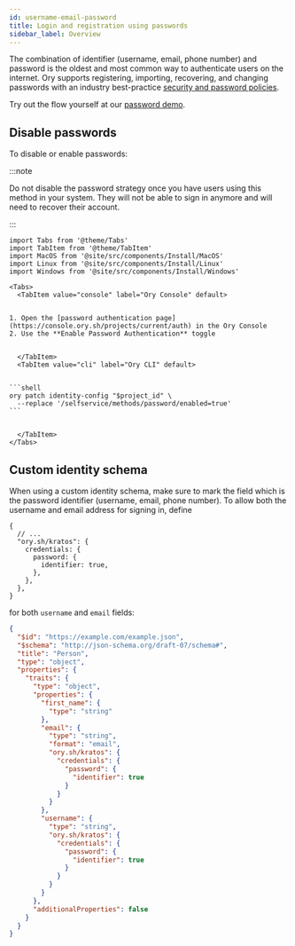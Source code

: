 ```yaml
---
id: username-email-password
title: Login and registration using passwords
sidebar_label: Overview
---
```


The combination of identifier (username, email, phone number) and password is the oldest and most common way to authenticate users
on the internet. Ory supports registering, importing, recovering, and changing passwords with an industry best-practice
[security and password policies](../../../concepts/password-policy.mdx).

Try out the flow yourself at our [password demo](https://nervous-gauss-bl8cfxwz4w.projects.oryapis.com/ui/registration).

## Disable passwords

To disable or enable passwords:

:::note

Do not disable the password strategy once you have users using this method in your system. They will not be able to sign in
anymore and will need to recover their account.

:::

````mdx-code-block
import Tabs from '@theme/Tabs'
import TabItem from '@theme/TabItem'
import MacOS from '@site/src/components/Install/MacOS'
import Linux from '@site/src/components/Install/Linux'
import Windows from '@site/src/components/Install/Windows'

<Tabs>
  <TabItem value="console" label="Ory Console" default>


1. Open the [password authentication page](https://console.ory.sh/projects/current/auth) in the Ory Console
2. Use the **Enable Password Authentication** toggle


  </TabItem>
  <TabItem value="cli" label="Ory CLI" default>


```shell
ory patch identity-config "$project_id" \
  --replace '/selfservice/methods/password/enabled=true'
```


  </TabItem>
</Tabs>
````

## Custom identity schema

When using a custom identity schema, make sure to mark the field which is the password identifier (username, email, phone number).
To allow both the username and email address for signing in, define

```json5
{
  // ...
  "ory.sh/kratos": {
    credentials: {
      password: {
        identifier: true,
      },
    },
  },
}
```

for both `username` and `email` fields:

```json {16-22,26-32}
{
  "$id": "https://example.com/example.json",
  "$schema": "http://json-schema.org/draft-07/schema#",
  "title": "Person",
  "type": "object",
  "properties": {
    "traits": {
      "type": "object",
      "properties": {
        "first_name": {
          "type": "string"
        },
        "email": {
          "type": "string",
          "format": "email",
          "ory.sh/kratos": {
            "credentials": {
              "password": {
                "identifier": true
              }
            }
          }
        },
        "username": {
          "type": "string",
          "ory.sh/kratos": {
            "credentials": {
              "password": {
                "identifier": true
              }
            }
          }
        }
      },
      "additionalProperties": false
    }
  }
}
```
